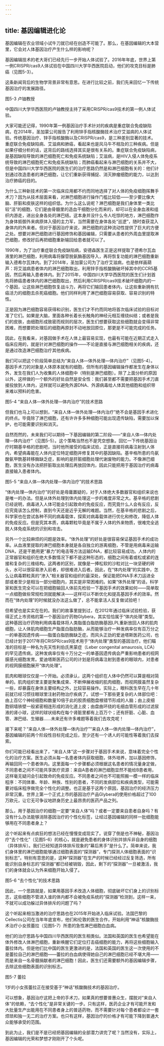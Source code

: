 ```yaml
---
---
---
```

title: 基因编辑进化论
---




基因编辑在农业领域小试牛刀就已经在创造不可能了。那么，在基因编辑的大本营里，它会对人体基因治疗产生什么样的影响呢？

基因编辑技术的老大哥们已经先行一步开始人体试验了。2016年年底，世界上第一例CRISPR/cas9人体试验在中国四川大学华西医院启动，他们的攻克目标是肺癌（见图5-3）。

这条新闻背后的生物学背景非常有意思。在进行比较之前，我们先来回忆一下传统基因治疗的发展路径。

图5-3 卢铀教授

中国四川大学华西医院的卢铀教授主持了采用CRISPR/cas9技术的第一例人体试验。



大家可能还记得，1990年第一例基因治疗手术针对的疾病是重症联合免疫缺陷病，在2014年，圣加蒙公司报告了利用锌手指核酸酶技术治疗艾滋病的人体试验。传统基因治疗、锌手指核酸酶以及CRISPR/cas9，是三种差别显著的技术。重症联合免疫缺陷病、艾滋病和肺癌，看起来也是风马牛不相及的三种疾病。但是如果仔细分析的话，这背后的路线选择其实是很有关系的。重症联合免疫缺陷病，是基因缺陷导致的淋巴细胞死亡和免疫系统缺陷；艾滋病，是HIV入侵人体免疫系统导致的淋巴细胞死亡和免疫系统缺陷；而肺癌看起来与淋巴细胞的关系并不大，但是中国四川大学华西医院的医生们的治疗思路仍然是和淋巴细胞有关的：他们计划通过改造患者的淋巴细胞，让它们重新获得捕捉、消灭肿瘤细胞的能力，以达到治疗肺癌的目的。

为什么三种新技术的第一次临床应用都不约而同地选择了对人体的免疫细胞挥舞手术刀？因为从技术层面来看，对淋巴细胞进行操作门槛比较低——至少要比像大脑、肝脏和皮肤这样的组织低。为什么这么说呢？淋巴细胞是我们身体里一类比较“活”的细胞，它们是由骨髓里的造血干细胞分化而来的，却可以在全身血液和组织内游走，进出全身各处的淋巴结。这本身并没什么令人吃惊的地方，淋巴细胞作为身体抵御外来病原体入侵的主力军，当然需要在身体各处“巡逻”，随时查获混入身体内的外来者。但对于基因治疗来说，淋巴细胞的这种流动性提供了巨大的方便之处。想要对淋巴细胞进行基因修饰和基因编辑，只需要从患者的外周血里提取淋巴细胞，修改好后再把细胞重新输回给患者就可以了。

1990年，为了治疗重症联合免疫缺陷病，安德森医生正是这样提取了德希尔瓦血液里的淋巴细胞，利用病毒将腺苷脱氨酶基因导入，再将恢复功能的淋巴细胞重新输入德希尔瓦体内。到了2014年，圣加蒙公司为了治疗艾滋病，也是依样画葫芦：将艾滋病患者体内的淋巴细胞取出，利用锌手指核酸酶破坏掉其中的CCR5基因，然后再输入患者体内。到了2015年，中国四川大学华西医院的医生们计划首先将肺癌患者体内的淋巴细胞取出，然后利用CRISPR/cas9技术破坏细胞内的一个基因，让这些淋巴细胞恢复战斗力，再将它们输回患者体内，让这些重新拥有抗癌活力的细胞去杀死癌细胞。他们同样利用了淋巴细胞容易获取、容易识别的特性。

正是因为淋巴细胞容易获得和识别，医生们才不约而同地将首次临床试验的目标对准了它们。如果是大脑，里面各种长着长长触角的神经元相互缠绕纠结；或者是我们的皮肤，由细胞形成致密而规则的层次，医生们想要获取这些细胞就会变得非常困难，而想要把处理后的细胞再原封不动地放回原位，那更是不可能完成的任务。

因此，在我看来，对基因做手术在人体上最容易实现，也最有可能在近期正式走入临床应用的，就是针对淋巴细胞的操作——不论是直接与淋巴细胞相关的疾病，还是通过改造淋巴细胞治疗其他疾病。

我们可以把这个阶段简单总结为“来自人体—体外处理—体内治疗”（见图5-4）。基因手术刀的对象是人体原本就有的细胞，但所有的基因编辑操作都发生在身体以外，发生在我们人为收集的人体细胞中（特别是淋巴细胞）。除了上面分析的原因以外，这样做的一个额外的好处自然是安全性：我们甚至都不需要把基因手术刀直接投放到人体内，这样就可以避免外源DNA、外源病毒给人体其他细胞和组织带来难以预料的危害。

图5-4 “来自人体—体外处理—体内治疗”的技术思路



但我们也马上可以想到，“来自人体—体外处理—体内治疗”绝不会是基因手术进化的终点。毕竟除了淋巴细胞，还有许许多多种细胞可能出现遗传缺陷，需要加以保护，也可能需要识别和消灭。

自然而然的，未来我们可以期待一下基因编辑的第二阶段——“来自人体—体内处理—体内治疗”（见图5-5）。这个策略当然也不是凭空想象。回忆一下传统基因治疗时期基辛格的悲剧吧，当时他所接受的临床试验，正是直接将病毒注射到人体内，希望病毒能在人体内定位特定细胞并修复其中的基因缺陷。基辛格所患的鸟氨酸氨甲酰基转移酶缺乏症，影响的是肝脏细胞处理代谢废物的能力。不像淋巴细胞，医生没有办法把肝脏取出处理后再放回体内，因此只能把用于基因治疗的病毒直接输入患者体内。

图5-5 “来自人体—体内处理—体内治疗”的技术思路



“体内处理—体内治疗”的好处是毋庸置疑的，对于人体绝大多数器官和组织来说也是唯一的办法。但是从体外处理到体内处理这一步的难度非常之大。基辛格的悲剧已经说明，病毒进入人体可能会引起致命的免疫反应，而究竟什么人会有反应，反应究竟该怎么控制，直到今天还是近乎无解的难题。当然，在基辛格的悲剧之后，科学家也在尝试各种不同的病毒载体，探索对病毒载体进行优化和修改，降低人体的免疫反应。但是究其本质，病毒颗粒毕竟是不属于人体的外来物质，很难完全逃脱人体免疫系统的识别和攻击。

另外一个比较麻烦的问题是效率。“体外处理”的好处是很容易保证基因手术的成功率。从血液里提取的淋巴细胞本身就是各自独立的游离细胞，不管是用病毒来运输DNA，还是干脆用更“暴力”的电击等方法运输DNA，都比较容易成功。人体内的正常器官和组织在绝大多数情况下都不是这种形态的，细胞之间有着或松或紧的连接和复杂的三维结构。这两者的区别，就像是一捧松软的沙粒对比一块坚硬的砖头，水可以很容易渗入前者，却很难进入后者。因此，在“体内处理”的实践中，怎么让病毒颗粒真的“渗入”相关器官和组织的最深处，保证能把DNA手术刀运进全部或者至少是相当一部分细胞内，其实是非常困难的。如果“体外处理”的话，科学家和医生完全可以在把细胞输回人体前先检验一下基因手术的效果如何——简单取一点细胞做些常规检测就能解决——这样可以不断优化和提高基因手术的效率。然而在“体内处理”的时候就没办法这么做了，总不能拿活人反复做试验吧！

但希望也是实实在在的。我们的故事里提到过，在2012年通过临床试验检验，获得正式上市资格的第一个基因治疗药物Glybera，其实恰恰属于“体内处理”类型。这种基因治疗药物利用病毒载体将人类脂蛋白脂肪酶基因LPL重新放回人体的肌肉细胞，让人体肌肉细胞生产脂蛋白脂肪酶，从而能够治疗一种发病率仅有百万分之一的单基因遗传病——脂蛋白脂肪酶缺乏症。而风头正劲的爱迪塔斯医药公司，也已经计划于2017年将CRISPR/cas9技术用于“体内处理”类型的基因治疗。他们瞄准的目标是一种名为先天性利伯氏黑蒙症（Leber congenital amaurosis, LCA）的罕见遗传病，这种发病率仅有十万分之一的单基因遗传病会严重影响患者的视网膜感光细胞发育。爱迪塔斯医药公司的计划是将病毒注射到患者的眼球内，对患者的视网膜细胞展开“体内处理”。

肌肉和眼球仅仅是一个开始。必须承认，这两个组织在人体中仍然可以算是相对简单的。肌肉组织里主要是聚集成束、不断伸展收缩的肌肉细胞，而视网膜虽然复杂一些，却暴露在身体主要结构之外，比较容易操作。实际上，眼科医生早在几十年前就已经习惯往眼球里注射药物治疗疾病了。试想一下那些更复杂的人体部位吧：由上百亿个神经细胞和数量10倍于此的胶质细胞盘根错节形成的人脑；由上皮细胞铜墙铁壁一般紧密相连形成的消化道上皮；由盘曲环绕的毛细血管形成的过滤尿液的肾小球，这样的球状结构在每个肾脏里都有上百万个；还有肝脏、心脏、血管、淋巴结、生殖器……未来还有许多难题等着我们去攻克呢！

接下来呢？“来自人体—体外处理—体内治疗”“来自人体—体内处理—体内治疗”，基因编辑的前两个阶段性目标完成之后，至少还有一个诱人的可能性等着我们去探索。

你们可能已经看出来了，“来自人体”这一步骤对于基因手术来说，意味着完全个性化的治疗方案。医生必须从每一名患者体内获取细胞，体外培养，加以基因修饰，再输回同一个患者体内。这里面每一个步骤都必须根据这名患者的情况量身定做，不同患者之间不可能共享医疗资源：来自A患者的淋巴细胞显然不能给B患者用，这样毫无疑问会引起致命的免疫反应。不同患者之间也不可能照搬一模一样的临床程序：不同体重、年龄、种族、性别的患者，不同的发病部位和疾病类型，可能需要对临床程序做完全个性化的调整。也正是基于这两个原因，基因治疗的经济压力非常沉重。世界上第一个正式上市的基因治疗产品Glybera的使用价格超过了100万欧元，让它无可争议地跻身历史上最昂贵的医药产品之列。

那么，用于基因治疗的细胞一定要“来自人体”吗？或者一定要来自患者自身吗？有没有什么办法能够消除基因治疗的个性化标签，让经过基因编辑的同样一批细胞能够用在不同患者身上？

这个听起来有点疯狂的想法已经在慢慢变成现实了。说穿了倒是也不神秘，基因治疗“去个性化”（见图5-6）的核心，就是避免患者的身体识别并排斥非自身的细胞（异体排斥）。我们已经知道异体排斥现象的“幕后黑手”是什么了。简单来说，我们身体里的淋巴细胞能够通过细胞表面的“探测器”，专门探测人体细胞表面的“识别标志”。特别有意思的是，这种“探测器”在生产的时候已经经过反复筛选，所有能识别自身标志的“探测器”都已经被销毁，因此，剩下的“探测器”一旦被激活，我们的身体就会认为外来细胞开始入侵了。

图5-6 “去个性化”的技术思路



因此，一个思路就是，如果用基因手术改造人体细胞，彻底破坏它们身上的识别标志，这些细胞不管进入谁的体内都不会被免疫系统的“探测器”检测到，这样一来，不就可以成功躲过异体排斥的问题了吗？

这个听起来相当激进的治疗思路也在2015年开始进入临床试验。法国巴黎的Cellectis公司在当年年底宣布，他们和伦敦的医生合作，开始利用“神话”核酸酶技术治疗小女孩蕾拉（见图5-7）所患的急性淋巴细胞白血病。

他们的治疗思路与中国四川华西医院的医生相类似。法国和英国的医生也希望能在体外修改人体淋巴细胞，重新唤醒它们定位打击癌细胞的能力，再将这些细胞输入蕾拉体内。但是他们比中国的医生更激进的是，法国和英国的医生这一次使用的不是蕾拉自己的淋巴细胞——蕾拉的白血病使得她自己的淋巴细胞已经不堪大用——而是来自一名骨髓捐献者的淋巴细胞！因此，医生们还需要额外的基因编辑步骤，去除这些细胞表面的识别标志。

图5-7 蕾拉

1岁的小女孩蕾拉正在接受基于“神话”核酸酶技术的基因治疗。



可以想象，基因治疗这把上帝的手术刀，如果真的想要普惠众生，摆脱对“来自人体”的依赖，“去个性化”是非常关键的一步。只有这样，医药企业才有可能开发和大批量生产出能用在不同患者身上的普适药物，而不需要针对每个患者都设计一套烦琐和独一无二的治疗方案。也只有这样，基因治疗的价格才有可能下降到普通大众能够承受的范围。

到此为止，我们是不是已经把基因编辑的全部潜力讲完了呢？当然没有，实际上，基因编辑的光荣和梦想才刚刚开了个头呢。
